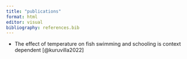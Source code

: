 ---
title: "publications"
format: html
editor: visual
bibliography: references.bib
---

-   The effect of temperature on fish swimming and schooling is context dependent [@kuruvilla2022]
